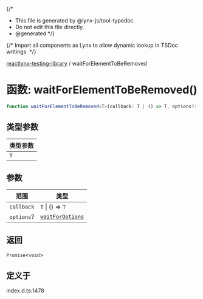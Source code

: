{/*
* This file is generated by @lynx-js/tool-typedoc.
* Do not edit this file directly.
* @generated
*/}

{/* Import all components as Lynx to allow dynamic lookup in TSDoc writings. */}


[reactlynx-testing-library](/api/reactlynx-testing-library/index.mdx) / waitForElementToBeRemoved

# 函数: waitForElementToBeRemoved()

```ts
function waitForElementToBeRemoved<T>(callback: T | () => T, options?: waitForOptions): Promise<void>
```

## 类型参数

| 类型参数 |
| ------ |
| `T` |

## 参数

| 范围 | 类型 |
| ------ | ------ |
| `callback` | `T` \| () => `T` |
| `options`? | [`waitForOptions`](/api/reactlynx-testing-library/Interface.waitForOptions.mdx) |

## 返回

`Promise`\<`void`\>

## 定义于

index.d.ts:1478

